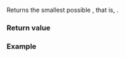 {{cpp/chrono/year/title|1=min}}
{{cpp/chrono/year/navbar}}
{{dcl begin}}
{{dcl|since=c++20|1=
static constexpr std::chrono::year min() noexcept;
}}
{{dcl end}}

Returns the smallest possible {{tt|year}}, that is, {{c|std::chrono::year(-32767)}}.

===Return value===
{{c|std::chrono::year(-32767)}}

===Example===
{{example
|code=
#include &lt;chrono&gt;
#include &lt;iostream&gt;

int main()
{
    std::cout &lt;&lt; "The minimum year is: " &lt;&lt; (int)std::chrono::year::min() &lt;&lt; '\n';
}
|output=
The minimum year is: -32767
}}

{{langlinks|es|ja|ru|zh}}